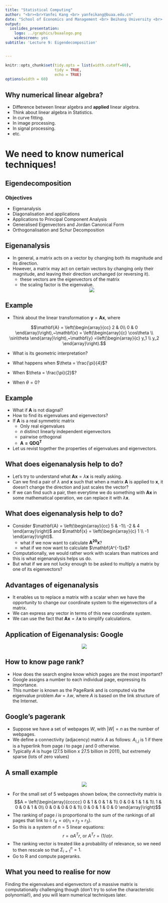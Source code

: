 ```yaml
---
title: "Statistical Computing"
author: "<br><br>Yanfei Kang <br> yanfeikang@buaa.edu.cn"
date: "School of Economics and Management <br> Beihang University <br> http://yanfei.site"
output:
  ioslides_presentation:
    logo: ../graphics/buaalogo.png
    widescreen: yes
subtitle: 'Lecture 9: Eigendecomposition'


---
```


<style>
    slides > slide {
    overflow-x: auto !important;
    overflow-y: auto !important;
}
</style>


```r
knitr::opts_chunk$set(tidy.opts = list(width.cutoff=60),
                      tidy = TRUE, 
                      echo = TRUE)
options(width = 60)
```

## Why numerical linear algebra?

- Difference between linear algebra and **applied** linear algebra.
- Think about linear algebra in Statistics.
- In curve fitting.
- In image processing.
- In signal processing.
- etc.

# We need to know numerical techniques!


## Eigendecomposition

### Objectives

- Eigenanalysis
- Diagonalisation and applications
- Applications to Principal Component Analysis
- Generalised Eigenvectors and Jordan Canonical Form 
- Orthogonalisation and Schur Decomposition

## Eigenanalysis

- In general, a matrix acts on a vector by changing both its magnitude and its direction.
- However, a matrix may act on certain vectors by changing only their magnitude, and leaving their direction unchanged (or reversing it).
    - these vectors are the eigenvectors of the matrix
    - the scaling factor is the eigenvalue.
<center>                                                              
![](https://upload.wikimedia.org/wikipedia/commons/thumb/5/58/Eigenvalue_equation.svg/1280px-Eigenvalue_equation.svg.png)
</center>

## Example

- Think about the linear transformation $\mathbf{y} = \mathbf{A}\mathbf{x}$, where 

$$\mathbf{A} = \left(\begin{array}{cc}
   2 & 0\\
   0 & 0
   \end{array}\right),~\mathbf{x} = \left(\begin{array}{c}
   \cos\theta \\
   \sin\theta 
   \end{array}\right),~\mathbf{y} =\left(\begin{array}{c}
   y_1 \\
   y_2 
   \end{array}\right).$$

- What is its geometric interpretation?

- What happens when $\theta = \frac{\pi}{4}$?

- When $\theta = \frac{\pi}{2}$?

- When $\theta = 0$?

## Example

- What if $\mathbf{A}$ is not diagnal?
- How to find its eigenvalues and eigenvectors?
- If $\mathbf{A}$ is a real symmetric matrix
    - Only real eigenvalues
    - $n$ distinct linearly independent eigenvectors
    - pairwise orthogonal
    - $\mathbf{A = QDQ^T}$
    
- Let us revist together the properties of eigenvalues and eigenvectors. 

## What does eigenanalysis help to do?

- Let's try to understand what $\mathbf{Ax} = \lambda \mathbf{x}$ is really asking.
- Can we find a pair of $\lambda$ and $\mathbf{x}$ such that when a matrix $\mathbf{A}$ is applied to $\mathbf{x}$, it doesn't change the direction and just scales the vector?
- If we can find such a pair, then everytime we do something with $\mathbf{Ax}$ in some mathematical operation, we can replace it with $\lambda \mathbf{x}$.

## What does eigenanalysis help to do?

- Consider $\mathbf{A} = \left(\begin{array}{cc}
   5 & -1\\
   -2 & 4
   \end{array}\right)$ and $\mathbf{x} = \left(\begin{array}{c}
   1 \\
   -1 
   \end{array}\right)$. 
    - what if we now want to calculate $\mathbf{A^{20}x}$?
    - what if we now want to calculate $\mathbf{A^{-1}x$?
    
- Computationally, we would rather work with scalars than matrices and this is what eigenanalysis helps us do.
- But what if we are not lucky enough to be asked to multiply a matrix by one of its eigenvectors?

## Advantages of eigenanalysis

- It enables us to replace a matrix with a scalar when we have the opportunity to change our coordinate system to the eigenvectors of a matrix.
- We can express any vector in terms of this new coordinate system.
- We can use the fact that $\mathbf{Ax} = \lambda \mathbf{x}$ to simplify calculations.

## Application of Eigenanalysis: Google

<center>                                                              
![](google.png)
</center>

## How to know page rank?

- How does the search engine know which pages are the most important?
- Google assigns a number to each individual page, expressing its importance. 
- This number is known as the PageRank and is computed via the eigenvalue problem $Aw = \lambda w$, where $A$ is based on the link structure of the Internet.

## Google's pagerank

- Suppose we have a set of webpages $W$, with $|W|=n$ as the number of webpages.
- We define a connectivity (adjacency) matrix $A$ as follows:
$A_{i,j}$ is 1 if there is a hyperlink from page $i$ to page $j$ and 0 otherwise.
- Typically $A$ is huge (27.5 billion x 27.5 billion in 2011), but extremely sparse (lots of zero values)

## A small example

<center>                                                              
![](./figs/googleeg.png)
</center>

- For the small set of 5 webpages shown below, the connectivity matrix is $$A = \left(\begin{array}{ccccc}
   0 & 1 & 0 & 1 & 1\\
   0 & 0 & 1 & 1 & 1\\
   1 & 0 & 0 & 1 & 0\\
   0 & 0 & 0 & 0 & 1\\
   0 & 0 & 1 & 0 & 0
   \end{array}\right)$$
- The ranking of page $i$ is proportional to the sum of the rankings of all pages that link to $i$: $r_4 = \alpha(r_1 + r_2 + r_3)$.
- So this is a system of $n =5$ linear equations: $$r = \alpha A^T r, ~\text{or}~A^T r = (1/\alpha) r.$$
- The ranking vector is treated like a probability of relevance, so we
need to then rescale so that $\Sigma_{i=1}^n = 1.$
- Go to R and compute pageranks.

## What you need to realise for now

Finding the eigenvalues and eigenvectors of a massive matrix is computationally challenging though (don’t try to solve the characteristic polynomial!), and you will learn numerical techniques later.


